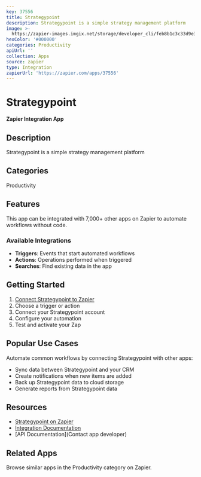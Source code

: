 ```yaml
---
key: 37556
title: Strategypoint
description: Strategypoint is a simple strategy management platform
image: >-
  https://zapier-images.imgix.net/storage/developer_cli/feb8b1c3c33d9e3b494a7c5ae2a04c85_2.png?auto=format%2Ccompress&ixlib=python-3.0.0&q=50
hexColor: '#000000'
categories: Productivity
apiUrl: ''
collection: Apps
source: zapier
type: Integration
zapierUrl: 'https://zapier.com/apps/37556'
---
```

# Strategypoint

**Zapier Integration App**

## Description

Strategypoint is a simple strategy management platform

## Categories

Productivity

## Features

This app can be integrated with 7,000+ other apps on Zapier to automate workflows without code.

### Available Integrations

- **Triggers**: Events that start automated workflows
- **Actions**: Operations performed when triggered
- **Searches**: Find existing data in the app

## Getting Started

1. [Connect Strategypoint to Zapier](https://zapier.com/apps/37556)
2. Choose a trigger or action
3. Connect your Strategypoint account
4. Configure your automation
5. Test and activate your Zap

## Popular Use Cases

Automate common workflows by connecting Strategypoint with other apps:

- Sync data between Strategypoint and your CRM
- Create notifications when new items are added
- Back up Strategypoint data to cloud storage
- Generate reports from Strategypoint data

## Resources

- [Strategypoint on Zapier](https://zapier.com/apps/37556)
- [Integration Documentation](https://zapier.com/apps/37556/integrations)
- [API Documentation](Contact app developer)

## Related Apps

Browse similar apps in the Productivity category on Zapier.
